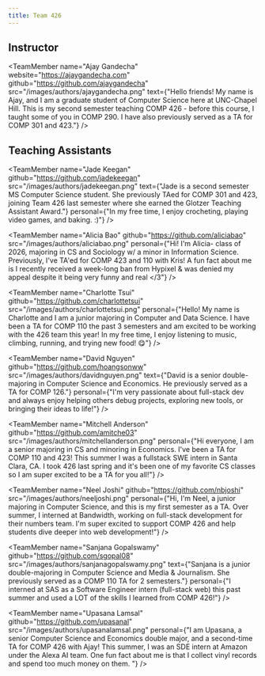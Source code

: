 ```yaml
---
title: Team 426
---
```


## Instructor

<TeamMember
    name="Ajay Gandecha"
    website="https://ajaygandecha.com"
    github="https://github.com/ajaygandecha"
    src="/images/authors/ajaygandecha.png"
    text={"Hello friends! My name is Ajay, and I am a graduate student of Computer Science here at UNC-Chapel Hill. This is my second semester teaching COMP 426 - before this course, I taught some of you in COMP 290. I have also previously served as a TA for COMP 301 and 423."}
/>

## Teaching Assistants

<TeamMember
    name="Jade Keegan"
    github="https://github.com/jadekeegan"
    src="/images/authors/jadekeegan.png"
    text={"Jade is a second semester MS Computer Science student. She previously TAed for COMP 301 and 423, joining Team 426 last semester where she earned the Glotzer Teaching Assistant Award."}
    personal={"In my free time, I enjoy crocheting, playing video games, and baking. :)"}
/>

<TeamMember
    name="Alicia Bao"
    github="https://github.com/aliciabao"
    src="/images/authors/aliciabao.png"
    personal={"Hi! I'm Alicia- class of 2026, majoring in CS and Sociology w/ a minor in Information Science. Previously, I've TA'ed for COMP 423 and 110 with Kris! A fun fact about me is I recently received a week-long ban from Hypixel & was denied my appeal despite it being very funny and real </3"}
/>

<TeamMember
    name="Charlotte Tsui"
    github="https://github.com/charlottetsui"
    src="/images/authors/charlottetsui.png"
    personal={"Hello! My name is Charlotte and I am a junior majoring in Computer and Data Science. I have been a TA for COMP 110 the past 3 semesters and am excited to be working with the 426 team this year! In my free time, I enjoy listening to music, climbing, running, and trying new food! 😋"}
/>


<TeamMember
    name="David Nguyen"
    github="https://github.com/hoangsonww"
    src="/images/authors/davidnguyen.png"
    text={"David is a senior double-majoring in Computer Science and Economics. He previously served as a TA for COMP 126."}
    personal={"I'm very passionate about full-stack dev and always enjoy helping others debug projects, exploring new tools, or bringing their ideas to life!"}
/>

<TeamMember
    name="Mitchell Anderson"
    github="https://github.com/amitche03"
    src="/images/authors/mitchellanderson.png"
    personal={"Hi everyone, I am a senior majoring in CS and minoring in Economics. I've been a TA for COMP 110 and 423! This summer I was a fullstack SWE intern in Santa Clara, CA. I took 426 last spring and it's been one of my favorite CS classes so I am super excited to be a TA for you all!"}
/>

<TeamMember
    name="Neel Joshi"
    github="https://github.com/nbjoshi"
    src="/images/authors/neeljoshi.png"
    personal={"Hi, I'm Neel, a junior majoring in Computer Science, and this is my first semester as a TA. Over summer, I interned at Bandwidth, working on full-stack development for their numbers team. I'm super excited to support COMP 426 and help students dive deeper into web development!"}
/>

<TeamMember
    name="Sanjana Gopalswamy"
    github="https://github.com/sgopal08"
    src="/images/authors/sanjanagopalswamy.png"
    text={"Sanjana is a junior double-majoring in Computer Science and Media & Journalism. She previously served as a COMP 110 TA for 2 semesters."}
    personal={"I interned at SAS as a Software Engineer intern (full-stack web) this past summer and used a LOT of the skills I learned from COMP 426!"}
/>

<TeamMember
    name="Upasana Lamsal"
    github="https://github.com/upasanal"
    src="/images/authors/upasanalamsal.png"
    personal={"I am Upasana, a senior Computer Science and Economics double major, and a second-time TA for COMP 426 with Ajay! This summer, I was an SDE intern at Amazon under the Alexa AI team. One fun fact about me is that I collect vinyl records and spend too much money on them. "}
/>


